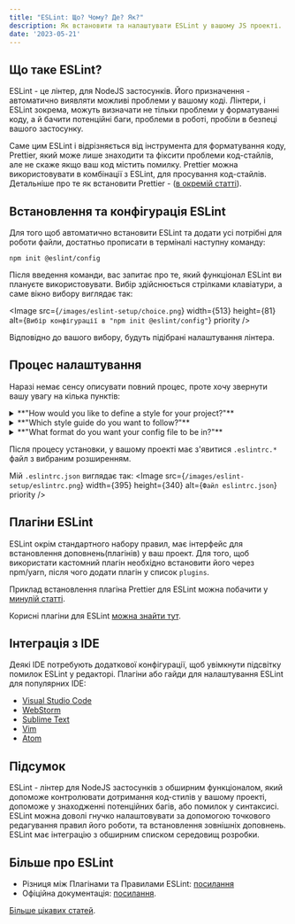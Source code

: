 ```yaml
---
title: "ESLint: Що? Чому? Де? Як?"
description: Як встановити та налаштувати ESLint у вашому JS проекті.
date: '2023-05-21'
---
```


## Що таке ESLint?

ESLint - це лінтер, для NodeJS застосунків. Його призначення - автоматично виявляти можливі проблеми у вашому коді. Лінтери, і ESLint зокрема, можуть визначати не тільки проблеми у форматуванні коду, а й бачити потенційні баги, проблеми в роботі, пробіли в безпеці вашого застосунку.

Саме цим ESLint і відрізняється від інструмента для форматування коду, Prettier, який може лише знаходити та фіксити проблеми код-стайлів, але не скаже якщо ваш код містить помилку. Prettier можна використовувати в комбінації з ESLint, для просування код-стайлів. Детальніше про те як встановити Prettier - ([в окремій статті](prettier-setup)).

## Встановлення та конфігурація ESLint

Для того щоб автоматично встановити ESLint та додати усі потрібні для роботи файли, достатньо прописати в терміналі наступну команду:

```
npm init @eslint/config
```

Після введення команди, вас запитає про те, який функціонал ESLint ви плануєте використовувати. Вибір здійснюється стрілками клавіатури, а саме вікно вибору виглядає так:

<Image
    src={`/images/eslint-setup/choice.png`}
    width={513}
    height={81}
    alt={`Вибір конфігурації в "npm init @eslint/config"`}
    priority
/>

Відповідно до вашого вибору, будуть підібрані налаштування лінтера.

## Процес налаштування

Наразі немає сенсу описувати повний процес, проте хочу звернути вашу увагу на кілька пунктів:

<details>
    <summary>**"How would you like to define a style for your project?"**</summary>

    В цій опції раджу обрати варіант з `guide`, якщо ви налаштовуєте ESLint вперше. Будь-які потрібні вам налаштування можна буде змінити після встановлення, коли вам це буде потрібно.
</details>

<details>
    <summary>**"Which style guide do you want to follow?"**</summary>

    Знову ж таки, для першого разу раджу встановити `Standard`, і змінити в разі потреби.
</details>

<details>
    <summary>**"What format do you want your config file to be in?"**</summary>

    Тут можете обирати будь-який з форматів. Але наголошу, що більшість статтей в інтернеті використовують саме JSON формат. Ця стаття не буде виключенням.
</details>

Після процесу установки, у вашому проекті має з'явитися `.eslintrc.*` файл з вибраним розширенням.

Мій `.eslintrc.json` виглядає так:
<Image
    src={`/images/eslint-setup/eslintrc.png`}
    width={395}
    height={340}
    alt={`Файл eslintrc.json`}
    priority
/>

## Плагіни ESLint

ESLint окрім стандартного набору правил, має інтерфейс для встановлення доповнень(плагінів) у ваш проект. Для того, щоб використати кастомний плагін необхідно встановити його через npm/yarn, після чого додати плагін у список `plugins`.

Приклад встановлення плагіна Prettier для ESLint можна побачити у [минулій статті](prettier-setup).

Корисні плагіни для ESLint [можна знайти тут](https://github.com/dustinspecker/awesome-eslint#plugins).

## Інтеграція з IDE

Деякі IDE потребують додаткової конфігурації, щоб увімкнути підсвітку помилок ESLint у редакторі. Плагіни або гайди для налаштування ESLint для популярних IDE:

- [Visual Studio Code](https://marketplace.visualstudio.com/items?itemName=dbaeumer.vscode-eslint)
- [WebStorm](https://www.jetbrains.com/help/webstorm/eslint.html#ws_js_eslint_activate)
- [Sublime Text](https://packagecontrol.io/packages/ESLint)
- [Vim](https://vimawesome.com/plugin/eslint)
- [Atom](https://hackernoon.com/set-up-eslint-in-atom-83dfb3d34fdf)

## Підсумок

ESLint - лінтер для NodeJS застосунків з обширним функціоналом, який допоможе контролювати дотримання код-стилів у вашому проекті, допоможе у знаходженні потенційних багів, або помилок у синтаксисі. ESLint можна доволі гнучко налаштовувати за допомогою точкового редагування правил його роботи, та встановлення зовнішніх доповнень. ESLint має інтеграцію з обширним списком середовищ розробки.

## Більше про ESLint

- Різниця між Плагінами та Правилами ESLint: [посилання](eslint-rules-vs-plugins)
- Oфіційна документація: [посилання](https://eslint.org/docs/latest/).

[Більше цікавих статей](/).
